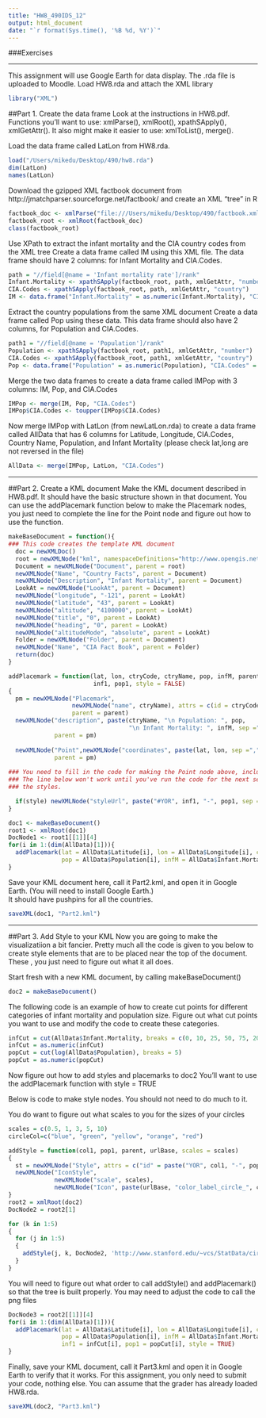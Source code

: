 ```yaml
---
title: "HW8_490IDS_12"
output: html_document
date: "`r format(Sys.time(), '%B %d, %Y')`"
---
```


###Exercises

***

This assignment will use Google Earth for data display. The .rda file is uploaded to Moodle. 
Load HW8.rda and attach the XML library

```r
library("XML")
```

##Part 1.  Create the data frame
Look at the instructions in HW8.pdf. 
Functions you'll want to use: xmlParse(), xmlRoot(), xpathSApply(), xmlGetAttr().
It also might make it easier to use: xmlToList(), merge().

Load the data frame called LatLon from HW8.rda.  

```r
load("/Users/mikedu/Desktop/490/hw8.rda")
dim(LatLon)
names(LatLon)
```

Download the gzipped XML factbook document from http://jmatchparser.sourceforge.net/factbook/ and create an XML "tree" in R 

```r
factbook_doc <- xmlParse("file:///Users/mikedu/Desktop/490/factbook.xml")
factbook_root <- xmlRoot(factbook_doc)
class(factbook_root)
```

Use XPath to extract the infant mortality and the CIA country codes from the XML tree
Create a data frame called IM using this XML file.
The data frame should have 2 columns: for Infant Mortality and CIA.Codes.

```r
path = "//field[@name = 'Infant mortality rate']/rank"
Infant.Mortality <- xpathSApply(factbook_root, path, xmlGetAttr, "number")
CIA.Codes <- xpathSApply(factbook_root, path, xmlGetAttr, "country")
IM <- data.frame("Infant.Mortality" = as.numeric(Infant.Mortality), "CIA.Codes" = CIA.Codes)
```

Extract the country populations from the same XML document
Create a data frame called Pop using these data.
This data frame should also have 2 columns, for Population and CIA.Codes.

```r
path1 = "//field[@name = 'Population']/rank"
Population <- xpathSApply(factbook_root, path1, xmlGetAttr, "number")
CIA.Codes <- xpathSApply(factbook_root, path1, xmlGetAttr, "country")
Pop <- data.frame("Population" = as.numeric(Population), "CIA.Codes" = CIA.Codes)
```

Merge the two data frames to create a data frame called IMPop with 3 columns: IM, Pop, and CIA.Codes

```r
IMPop <- merge(IM, Pop, "CIA.Codes")
IMPop$CIA.Codes <- toupper(IMPop$CIA.Codes)
```

Now merge IMPop with LatLon (from newLatLon.rda) to create a data frame called AllData that has 6 columns for Latitude, Longitude, CIA.Codes, Country Name, Population, and Infant Mortality (please check lat,long are not reversed in the file)

```r
AllData <- merge(IMPop, LatLon, "CIA.Codes")
```


***

##Part 2.  Create a KML document
Make the KML document described in HW8.pdf. It should have the basic structure shown in that document. You can use the addPlacemark function below to make the Placemark nodes, you just need to complete the line for the Point node and figure out how to use the function.

```r
makeBaseDocument = function(){
### This code creates the template KML document
  doc = newXMLDoc()
  root = newXMLNode("kml", namespaceDefinitions="http://www.opengis.net/kml/2.2", doc = doc)
  Document = newXMLNode("Document", parent = root)
  newXMLNode("Name", "Country Facts", parent = Document)
  newXMLNode("Description", "Infant Mortality", parent = Document)
  LookAt = newXMLNode("LookAt", parent = Document)
  newXMLNode("longitude", "-121", parent = LookAt)
  newXMLNode("latitude", "43", parent = LookAt)
  newXMLNode("altitude", "4100000", parent = LookAt)
  newXMLNode("title", "0", parent = LookAt)
  newXMLNode("heading", "0", parent = LookAt)
  newXMLNode("altitudeMode", "absolute", parent = LookAt)
  Folder = newXMLNode("Folder", parent = Document)
  newXMLNode("Name", "CIA Fact Book", parent = Folder)
  return(doc)
}
```

```r
addPlacemark = function(lat, lon, ctryCode, ctryName, pop, infM, parent, 
                        inf1, pop1, style = FALSE)
{
  pm = newXMLNode("Placemark", 
                  newXMLNode("name", ctryName), attrs = c(id = ctryCode), 
                  parent = parent)
  newXMLNode("description", paste(ctryName, "\n Population: ", pop, 
                                  "\n Infant Mortality: ", infM, sep =""),
             parent = pm)
  
  newXMLNode("Point",newXMLNode("coordinates", paste(lat, lon, sep =",")),
             parent = pm)
      
### You need to fill in the code for making the Point node above, including coordinates.
### The line below won't work until you've run the code for the next section to set up
### the styles.

  if(style) newXMLNode("styleUrl", paste("#YOR", inf1, "-", pop1, sep = ''), parent = pm)
}
```

```r
doc1 <- makeBaseDocument()
root1 <- xmlRoot(doc1)
DocNode1 <- root1[[1]][4]
for(i in 1:(dim(AllData)[1])){
  addPlacemark(lat = AllData$Latitude[i], lon = AllData$Longitude[i], ctryCode = AllData$CIA.Codes[i], ctryName = AllData$Country.Name[i], 
               pop = AllData$Population[i], infM = AllData$Infant.Mortality[i], parent = DocNode1)
}
```

Save your KML document here, call it Part2.kml, and open it in Google Earth. (You will need to install Google Earth.)  
It should have pushpins for all the countries.

```r
saveXML(doc1, "Part2.kml")
```


***

##Part 3.  Add Style to your KML
Now you are going to make the visualizatiion a bit fancier.  Pretty much all the code is given to you below to create style elements that are to be placed near the top of the document. These , you just need to figure out what it all does.

Start fresh with a new KML document, by calling makeBaseDocument()

```r
doc2 = makeBaseDocument()
```

The following code is an example of how to create cut points for different categories of infant mortality and population size.
Figure out what cut points you want to use and modify the code to create these categories.

```r
infCut = cut(AllData$Infant.Mortality, breaks = c(0, 10, 25, 50, 75, 200))
infCut = as.numeric(infCut)
popCut = cut(log(AllData$Population), breaks = 5)
popCut = as.numeric(popCut)
```

Now figure out how to add styles and placemarks to doc2
You'll want to use the addPlacemark function with style = TRUE

Below is code to make style nodes. 
You should not need to do much to it.

You do want to figure out what scales to you for the sizes of your circles

```r
scales = c(0.5, 1, 3, 5, 10)
circleCol=c("blue", "green", "yellow", "orange", "red")

addStyle = function(col1, pop1, parent, urlBase, scales = scales)
{
  st = newXMLNode("Style", attrs = c("id" = paste("YOR", col1, "-", pop1, sep="")), parent = parent)
  newXMLNode("IconStyle", 
			 newXMLNode("scale", scales), 
		     newXMLNode("Icon", paste(urlBase, "color_label_circle_", circleCol[col1], ".png", sep ="")), parent = st)
}
root2 = xmlRoot(doc2)
DocNode2 = root2[1]

for (k in 1:5)
{
  for (j in 1:5)
  {
    addStyle(j, k, DocNode2, 'http://www.stanford.edu/~vcs/StatData/circles/', scales[k])
  }
}
```

You will need to figure out what order to call addStyle() and addPlacemark() so that the tree is built properly. You may need to adjust the code to call the png files

```r
DocNode3 = root2[[1]][4]
for(i in 1:(dim(AllData)[1])){
  addPlacemark(lat = AllData$Latitude[i], lon = AllData$Longitude[i], ctryCode = AllData$CIA.Codes[i], ctryName = AllData$Country.Name[i], 
               pop = AllData$Population[i], infM = AllData$Infant.Mortality[i], parent = DocNode3,
               inf1 = infCut[i], pop1 = popCut[i], style = TRUE)
}
```

Finally, save your KML document, call it Part3.kml and open it in Google Earth to  verify that it works.  For this assignment, you only need to submit your code, nothing else.  You can assume that the grader has already loaded HW8.rda.

```r
saveXML(doc2, "Part3.kml")
```
